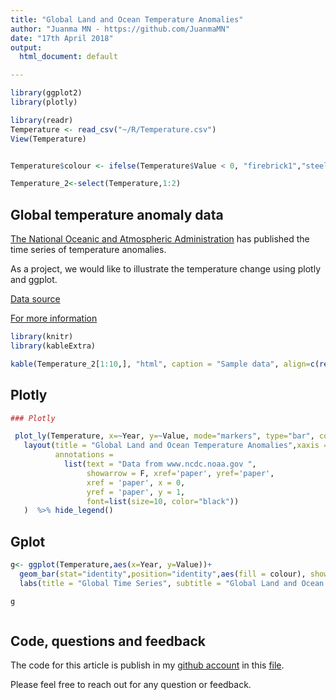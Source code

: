 ```yaml
---
title: "Global Land and Ocean Temperature Anomalies"
author: "Juanma MN - https://github.com/JuanmaMN"
date: "17th April 2018"
output:
  html_document: default

---
```


```r

library(ggplot2)
library(plotly)

library(readr)
Temperature <- read_csv("~/R/Temperature.csv")
View(Temperature)


Temperature$colour <- ifelse(Temperature$Value < 0, "firebrick1","steelblue")

Temperature_2<-select(Temperature,1:2)
```

## Global temperature anomaly data


[The National Oceanic and Atmospheric Administration](https://www.noaa.gov/) has published the time series of temperature anomalies.

As a project, we would like to illustrate the temperature change using plotly and ggplot.


[Data source](https://www.ncdc.noaa.gov/cag/global/time-series)

[For more information](https://www.ncdc.noaa.gov/cag/global/data-info)


```r
library(knitr)
library(kableExtra)

kable(Temperature_2[1:10,], "html", caption = "Sample data", align=c(rep('c', 5))) %>%  kable_styling(bootstrap_options = "striped", full_width = F, position = "left")
```

## Plotly



```r



### Plotly

 plot_ly(Temperature, x=~Year, y=~Value, mode="markers", type="bar", color=~colour , text = ~paste('Year: ', Year, '</br> Value(?C): ', Value)) %>% 
   layout(title = "Global Land and Ocean Temperature Anomalies",xaxis = list(title = ""), yaxis = list(title = "anomaly(?C)"),
          annotations = 
            list(text = "Data from www.ncdc.noaa.gov ", 
                 showarrow = F, xref='paper', yref='paper', 
                 xref = 'paper', x = 0,
                 yref = 'paper', y = 1,
                 font=list(size=10, color="black"))
   )  %>% hide_legend()


```


## Gplot



```r



g<- ggplot(Temperature,aes(x=Year, y=Value))+
  geom_bar(stat="identity",position="identity",aes(fill = colour), show.legend = FALSE) + 
  labs(title = "Global Time Series", subtitle = "Global Land and Ocean Temperature Anomalies", caption = "based on data from www.ncdc.noaa.gov") + ylab("anomaly(?C)")+xlab("")

g



```


## Code, questions and feedback


The code for this article is publish in my [github account](https://github.com/JuanmaMN) in this [file](https://github.com/JuanmaMN/plotly/blob/master/Climate%20at%20a%20Glance).

Please feel free to reach out for any question or feedback.